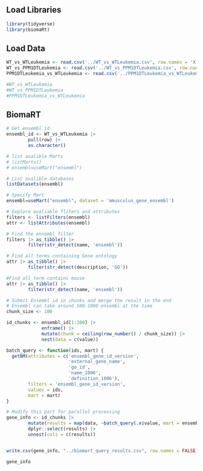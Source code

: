 ## Load Libraries

```r
library(tidyverse)
library(biomaRt)
```

## Load Data

```r
WT_vs_WTLeukemia <- read.csv('../WT_vs_WTLeukemia.csv', row.names = 'X') 
WT_vs_PPM1DTLeukemia <- read.csv('../WT_vs_PPM1DTLeukemia.csv', row.names = 'X')
PPM1DTLeukemia_vs_WTLeukemia <- read.csv('../PPM1DTLeukemia_vs_WTLeukemia_clean.csv')

#WT_vs_WTLeukemia
#WT_vs_PPM1DTLeukemia
#PPM1DTLeukemia_vs_WTLeukemia
```

## BiomaRT

```r
# Get ensembl id
ensembl_id <- WT_vs_WTLeukemia |> 
        pull(row) |> 
        as.character()

# list avalible Marts
# listMarts()
# ensembl=useMart("ensembl")

# List avalible databases
listDatasets(ensembl)

# Specify Mart
ensembl=useMart("ensembl", dataset = 'mmusculus_gene_ensembl')

# Explore avaliable fliters and attributes
filters <- listFilters(ensembl)
attr <- listAttributes(ensembl)

# Find the ensembl filter
filters |> as_tibble() |> 
        filter(str_detect(name, 'ensembl'))

# Find all terms containing Gene ontology
attr |> as_tibble() |> 
        filter(str_detect(description, 'GO'))

#Find all term contains mouse
attr |> as_tibble() |> 
        filter(str_detect(name, 'ensembl'))

# Submit Ensembl id in chunks and merge the result in the end
# Ensembl can take around 500-1000 ensembl at the time
chunk_size <- 100

id_chunks <- ensembl_id[1:100] |>  
             enframe() |>  
             mutate(chunk = ceiling(row_number() / chunk_size)) |> 
             nest(data = c(value))

batch_query <- function(ids, mart) {
  getBM(attributes = c('ensembl_gene_id_version', 
                       'external_gene_name',
                       'go_id',
                       'name_1006',
                       'definition_1006'),
        filters = 'ensembl_gene_id_version', 
        values = ids, 
        mart = mart)
}

# Modify this part for parallel processing
gene_info <- id_chunks |> 
        mutate(results = map(data, ~batch_query(.x$value, mart = ensembl))) |> 
        dplyr::select(results) |> 
        unnest(cols = c(results))


write.csv(gene_info, "../biomart_query_results.csv", row.names = FALSE)
```

```r
gene_info
```
